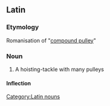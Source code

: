 {{in progress}}

==Latin==
===Etymology===
Romanisation of {{AGr.|la}} '''{{polytonic|[[πολυσπαστον]]}}''' {{italbrac|polyspaston}} "[[compound pulley]]"

===Noun===
{{la-noun|polyspaston|polyspasti#Latin|polyspastī|n|second}}

# A hoisting-tackle with many pulleys

====Inflection====
{{ladecl2}}
{{la-decl-2nd-Greek-N|polyspast}}

[[Category:Latin nouns]]